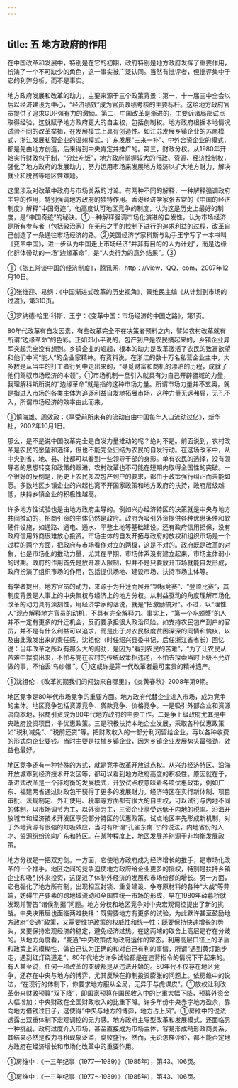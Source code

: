 ```yaml
---
---
---
```

title: 五 地方政府的作用
---



在中国改革和发展中，特别是在它的初期，政府特别是地方政府发挥了重要作用，扮演了一个不可缺少的角色，这一事实被广泛认同。当然有批评者，但批评集中于它的利弊分析，而不是事实。

地方政府发展和改革的动力，主要来源于三个政策背景：第一，十一届三中全会以后以经济建设为中心，“经济绩效”成为官员政绩考核的主要标杆。这给地方政府官员提供了追求GDP强有力的激励。第二，中国改革是渐进的，主要诉诸局部试点取得经验，这就赋予地方政府更大的自主权，包括创制权。地方政府根据本地情况试验不同的改革举措，在发展模式上具有创造性。如江苏发展乡镇企业的苏南模式，浙江发展私营企业的温州模式，广东发展“三来一补”、中外合资企业的模式，都是先由地方创造，后来得到中央肯定并推广的。第三，财政分权。从1980年开始实行财政包干制，“分灶吃饭”，地方政府掌握较大的行政、资源、经济控制权，强化了地方政府的发展动力，努力运用市场来发展地方经济以扩大地方财力，解决就业和脱贫等地区性难题。

这里涉及对改革中政府与市场关系的讨论。有两种不同的解释，一种解释强调政府主导的作用，特别强调地方政府的独特作用。香港经济学家张五常的《中国的经济制度》解释“中国奇迹”，他高度认可地区竞争的制度，认为这是历史上最好的制度，是“中国奇迹”的秘诀。①一种解释强调市场化演进的自发性，认为市场经济是所有参与者（包括政治家）在无形之手的控制下进行的追求利益的过程，改革自己创造了一条通往市场经济的路。②美国经济学家科斯与助手王宁写了一本书叫《变革中国》，进一步认为中国走上市场经济“并非有目的的人为计划”，而是边缘化群体带动的一场“边缘革命”，是“人类行为的意外结果”。③

①《张五常谈中国的经济制度》，腾讯网，http：//view．QQ．com，2007年12月10日。

②张维迎、易纲：《中国渐进式改革的历史视角》，景维民主编《从计划到市场的过渡》，第310页。

③罗纳德·哈里·科斯、王宁：《变革中国：市场经济的中国之路》，第1页。

80年代改革有自发因素，有些改革完全不在决策者预料之内，譬如农村改革就有所谓“边缘革命”的色彩。正如邓小平说的，包产到户是农民搞起来的，乡镇企业异军突起完全没有想到。乡镇企业的崛起，根本的动力是改革激活了农民的致富欲望和他们中间“能人”的企业家精神。有资料说，在浙江的数十万名私营企业主中，大多数是从当年的打工者行列中走出来的，“寻觅财富和商机的漂泊的历程，成就了他们驾驭市场经济的本领”。①市场机制一旦引入就具有为自己开辟疆域的力量，我理解科斯所说的“边缘革命”就是指的这种市场力量。所谓市场力量并不玄奥，就是指进入市场的各类主体为追逐利益自发地拓展市场，这种力量无远弗届，无孔不入，所谓市场经济的效率由此而来。

①慎海雄、周效政：《享受前所未有的流动自由中国每年人口流动过亿》，新华社，2002年10月1日。

那么，是不是说中国改革完全是自发力量推动的呢？绝对不是。前面说到，农村改革是农民的愿望和选择，但也不能完全归结为农民的自发行动。在这场改革中，从中央到省、地、县、社都可以看到一些领导干部的身影。单有农民的选择，没有领导者的思想转变和政策的跟进，农村改革也不可能在短期内取得全国性的突破。一个很好的反例是，历史上农民多次包产到户的要求，都由于政策强行纠正而未能如愿。多数地区乡镇企业的兴起也离不开国家政策和地方政府的扶持，政府层级越低，扶持乡镇企业的积极性越高。

许多地方性试验也是由地方政府主导的。例如兴办经济特区的决策就是中央与地方共同推动的，招商引资的主体仍然是政府。政府为吸引外资提供各种优惠条件和软硬件设施，如通路、通电、通水、平整土地等基础建设。还有政府信用担保，没有政府信用外商很难放心投资。市场主体的自发开拓与政府的放权和组织市场是一个过程的两个方面，把政府与市场看作对立的两极，这是不对的。政府既是改革的对象，也是市场化的推动力量，尤其在早期，市场体系没有建立起来，市场主体弱小的时期。政府的作用首先是放开准入限制，但并不是只要放开市场就能自发形成，政府扮演了组织市场的作用，包括提供场地、建设市场、扶持市场主体等。

有学者提出，地方官员的动力，来源于为升迁而展开“锦标竞赛”、“登顶比赛”，其制度背景是人事上的中央集权与经济上的地方分权。从利益驱动的角度理解市场化改革的动力具有深刻性，用经济学家的话说，就是“把激励搞对”。不过，以“理性人”观点解释地方官员的动机，不具有完全解释力。事实上，“第一个吃螃蟹”的人并不一定有更多的升迁机会，反而要承担很大政治风险。如支持农民包产到户的官员，并不是有什么利益可以追求，而是出于对农民极度贫困深深的同情和愧疚，以及由此激发出来的责任感。沈祖伦（时任绍兴县委书记，后任浙江省省长）回忆说：当年改革之所以有那么大的闯劲，是因为“看到农民的苦难”，“为了让农民从苦难中摆脱出来，不怕与党在农村的传统政策相违逆，不怕去探索当时上级不允许做的事，不怕丢‘乌纱帽’”。①这或许是第一代改革者最可宝贵的精神遗产。

①沈祖伦：《改革初期我们的闯劲来自哪里》，《炎黄春秋》2008年第9期。

地区竞争是80年代市场竞争的重要方面。地方政府代替企业进入市场，成为竞争的主体。地区竞争包括资源竞争、贷款竞争、价格竞争。一是吸引外部企业和资源流向本地，招商引资成为80年代地方政府的主要工作。二是争上级政府尤其是中央政府投资项目，争优惠政策。三是积极扶持本地企业发展，采取各种优惠政策如“税利减免”、“税前还贷”等。把财政收入的一部分利润留给企业，再以各种收费的形式向企业要钱。当时主要是扶植乡镇企业，因为乡镇企业发展势头最强劲，效益也最好。

地区竞争还有一种特殊的方式，就是竞争改革开放试点权。从兴办经济特区、沿海开放城市到经济技术开发区等，都可以看到地方政府高度的积极性。原因就在于，渐进式改革是一个非均衡的发展模式，开放试点权意味着各项优惠政策，例如广东、福建两省通过财政包干获得了更多的发展财力。经济特区在实行新体制、项目审批、法规制定、外汇使用、税率等方面都有很大的自主权，可以试行与内地不同的体制，以市场调节为主，以外资为主，三资企业享受远低于内地的税率。沿海开放城市和经济技术开发区享受部分特区的优惠政策。试点地区率先形成新机制，对于外地资源有很强的虹吸效应，当时有所谓“孔雀东南飞”的说法，内地省份的人才、资源纷纷流向广东和特区。在某种程度上，地区发展差别源于非均衡发展政策。

地方分权是一把双刃剑。一方面，它使地方政府成为经济增长的推手，是市场化改革的一个推手。地区之间的竞争迫使地方政府给企业更多的授权，特别是扶持乡镇企业和吸引外来投资，这促进了体制外经济的发展和市场份额的增长。另一方面，它也强化了地方所有制，出现相互封锁、重复建设、争夺原材料的各种“大战”等弊端，妨碍生产要素的跨地域流动和全国性统一市场的形成，早在1980年薛暮桥就发现并警告“诸侯割据”问题。地方分权和地区竞争对中央宏观调控提出了新的挑战。中央决策层也面临两难抉择：既需要地方有更多的试验，为此默许甚至鼓励地方政府“变通”政策，又需要维护政策的权威性和统一性；既要保持快速增长的势头，又要保持宏观经济的稳定，避免经济过热。在这两端的取舍上高层是存在分歧的。从地方角度看，“变通”中央政策成为政府运作的常态。利用高层口径上的矛盾和政策上的模糊性，做自己认为正确的和对自己有利的事情，所谓“遇到黄灯跑步走，遇到红灯绕道走”，80年代地方许多试验都是在违背指令的情况下干起来的。有人甚至说，任何一项改革的突破都是从违法开始的。80年代不仅存在地区竞争，还存在中央与地方的博弈，尤其反映在抑制投资膨胀的问题上。依房维中的说法，“在现行的体制下，你要求地方服从全局，无异于与虎谋皮”。①放权让利改革带来财政预算“双下降”，即国家预算在国民收入中的比重大幅下降，预算外资金大幅增加；中央财政在全国财政收入的比重下降。许多年份中央赤字地方盈余，靠向地方借钱过日子，这使得“中央与地方的博弈，地方占上风”。①房维中的说法透露出双重体制下宏观调控的无力感。地方政府主导型改革和发展模式，还面临另一种挑战，政府过度介入市场，甚至直接成为市场主体，容易形成畸形政商关系，其结果必然是权力寻租现象泛滥，腐败盛行。然而，无论怎样评价，都不能否定地方政府在经济增长和市场化改革中的重要作用。

①房维中：《十三年纪事（1977—1989）》（1985年），第43、106页。

①房维中：《十三年纪事（1977～1989）》（1985年），第43、106页。